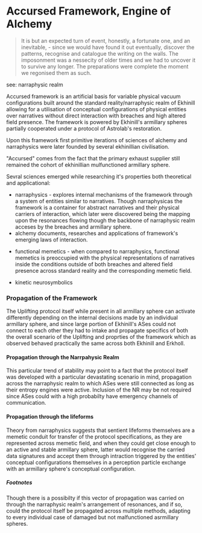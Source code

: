 <script>import Link from "$lib/components/link.svelte";
</script>
# Accursed Framework, Engine of Alchemy

> It is but an expected turn of event, honestly, a fortunate one, and an inevitable, - since we would have found it out eventually, discover the patterns, recognise and catalogue the writing on the walls. The imposonment was a nessecity of older times and we had to uncover it to survive any longer. The preparations were complete the moment we regonised them as such.

see: <Link path="/mawanet/narraphysic_realm">narraphysic realm</Link>

Accursed framework is an artificial basis for variable physical vacuum configurations built around the <Link path="/mawanet/standard_reality">standard reality</Link>/<Link path="/mawanet/narraphysic_realm">narraphysic realm</Link> of <Link path="/mawanet/ekhinill">Ekhinill</Link> allowing for a utilisation of <Link path="/mawanet/conceptual_configuration">conceptual configurations</Link> of physical entities over <Link path="/mawanet/narrative">narratives</Link> without direct interaction with <Link path="/mawanet/breach">breaches</Link> and high <Link path="/mawanet/altered_field_presence">altered field presence</Link>. The framework is powered by <Link path="/mawanet/ekhinill">Ekhinill's</Link> <Link path="/mawanet/armillary_sphere">armillary spheres</Link> partially cooperated under a protocol of <Link path="/mawanet/astrolab">Astrolab's</Link> restoration.

Upon this framework first primitive iterations of sciences of <Link path="/mawanet/alchemy">alchemy</Link> and <Link path="/mawanet/narraphysics">narraphysics</Link> were later founded by several <Link path="/mawanet/ekhinillian">ekhinillian</Link> civilisation.

"Accursed" comes from the fact that the primary <Link path="/mawanet/exhaust">exhaust</Link> supplier still remained the cohort of <Link path="/mawanet/ekhinill">ekhinill</Link>ian <Link path="/mawanet/ultracomplex">mulfunctioned</Link> <Link path="/mawanet/armillary_sphere">armillary sphere</Link>.

Sevral sciences emerged while researching it's properties both theoretical and applicational:

- <Link path="/mawanet/narraphysics">narraphysics</Link> - explores internal mechanisms of the framework through a system of entities similar to narratives. Though narraphysicas the framework is a container for abstract <Link path="/mawanet/narrative">narrative</Link>s and their physical carriers of interaction, which later were discovered being the mapping upon the <Link path="/mawanet/resonance">resonance</Link>s flowing though the backbone of <Link path="/mawanet/narraphysic_realm">narraphysic realm</Link> acceses by the <Link path="/mawanet/breach">breach</Link>es and <Link path="/mawanet/armillary_sphere">armillary sphere</Link>.

- <Link path="/mawanet/alchemy">alchemy</Link> documents, researches and applications of framework's emerging laws of interaction.
  
- functional memetics - when compared to <Link path="/mawanet/narraphysics">narraphysics</Link>, functional memetics is preoccupied with the physical representations of <Link path="/mawanet/narrative">narratives</Link> inside the conditions outside of both <Link path="/mawanet/breach">breaches</Link> and <Link path="/mawanet/altered_field_presence">altered field presence</Link> across <Link path="/mawanet/standard_reality">standard reality</Link> and the corresponding <Link path="/mawanet/memetic_field">memetic field</Link>.

- <Link path="/mawanet/kinetic_neurosymbolics">kinetic neurosymbolics</Link>


### Propagation of the Framework

The Uplifting protocol itself while present in all <Link path="/mawanet/armillary_sphere">armillary sphere</Link> can activate differently depending on the internal decisions made by an individual armillary sphere, and since large portion of <Link path="/mawanet/ekhinill">Ekhinill</Link>'s ASes could not connect to each other they had to intake and propagate specifics of both the overall scenario of the Uplifting and proprties of the framework which as observed behaved practically the same across both <Link path="/mawanet/ekhinill">Ekhinill</Link> and <Link path="/mawanet/erkholl">Erkholl</Link>.

#### Propagation through the Narrpahysic Realm

This particular trend of stability may point to a fact that the protocol itself was developed with a particular devastating scenario in mind, propagation across the <Link path="/mawanet/narraphysic_realm">narraphysic realm</Link> to which ASes were still connected as long as their <Link path="/mawanet/entropy_engine">entropy engine</Link>s were active. Inclusion of the NR may be not required since ASes could with a high probabilty have emergency channels of communication.

#### Propagation through the lifeforms

Theory from <Link path="/mawanet/narraphysics">narraphysics</Link> suggests that sentient lifeforms themselves are a memetic conduit for transfer of the protocol specifications, as they are represented across <Link path="/mawanet/memetic_field">memetic field</Link>, and when they could get close enough to an active and stable armillary sphere, latter would recognise the carried data signatures and accept them through intraction triggered by the entities' <Link path="/mawanet/conceptual_configuration">conceptual configurations</Link> themselves in a <Link path="/mawanet/perception_particle">perception particle</Link> exchange with an armillary sphere's <Link path="/mawanet/conceptual_configuration">conceptual configuration</Link>.

##### Footnotes

Though there is a possibilty if this vector of propagation was carried on through the <Link path="/mawanet/narraphysic_realm">narraphysic realm</Link>'s arrangement of resonances, and if so, could the protocol itself be propagated across multiple methods, adapting to every individual case of damaged but not malfunctioned asrmillary spheres.
